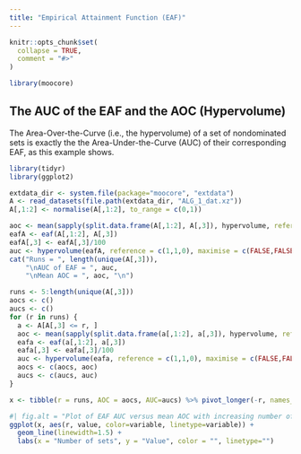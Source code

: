 ```yaml
---
title: "Empirical Attainment Function (EAF)"
---
```


```r
knitr::opts_chunk$set(
  collapse = TRUE,
  comment = "#>"
)
```

```r
library(moocore)
```

The AUC of the EAF and the AOC (Hypervolume)
--------------------------------------------

The Area-Over-the-Curve (i.e., the hypervolume) of a set of nondominated sets
is exactly the the Area-Under-the-Curve (AUC) of their corresponding EAF, as
this example shows.


```r
library(tidyr)
library(ggplot2)

extdata_dir <- system.file(package="moocore", "extdata")
A <- read_datasets(file.path(extdata_dir, "ALG_1_dat.xz"))
A[,1:2] <- normalise(A[,1:2], to_range = c(0,1))

aoc <- mean(sapply(split.data.frame(A[,1:2], A[,3]), hypervolume, reference = 1))
eafA <- eaf(A[,1:2], A[,3])
eafA[,3] <- eafA[,3]/100
auc <- hypervolume(eafA, reference = c(1,1,0), maximise = c(FALSE,FALSE,TRUE))
cat("Runs = ", length(unique(A[,3])),
    "\nAUC of EAF = ", auc,
    "\nMean AOC = ", aoc, "\n")

runs <- 5:length(unique(A[,3]))
aocs <- c()
aucs <- c()
for (r in runs) {
  a <- A[A[,3] <= r, ]
  aoc <- mean(sapply(split.data.frame(a[,1:2], a[,3]), hypervolume, reference = 1))
  eafa <- eaf(a[,1:2], a[,3])
  eafa[,3] <- eafa[,3]/100
  auc <- hypervolume(eafa, reference = c(1,1,0), maximise = c(FALSE,FALSE,TRUE))
  aocs <- c(aocs, aoc)
  aucs <- c(aucs, auc)
}

x <- tibble(r = runs, AOC = aocs, AUC=aucs) %>% pivot_longer(-r, names_to = "variable", values_to = "value")
```

```r
#| fig.alt = "Plot of EAF AUC versus mean AOC with increasing number of sets."
ggplot(x, aes(r, value, color=variable, linetype=variable)) +
  geom_line(linewidth=1.5) +
  labs(x = "Number of sets", y = "Value", color = "", linetype="")
```
